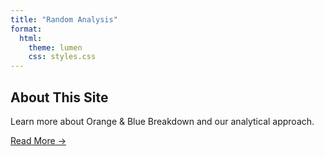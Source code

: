 ```yaml
---
title: "Random Analysis"
format:
  html:
    theme: lumen
    css: styles.css
---
```


```{=html}
<div class="grid-container">
  <div class="card">
    <div class="card-header"></div>
    <div class="card-body">
      <h2 class="card-title">About This Site</h2>
      <div class="card-content">
        <p>Learn more about Orange & Blue Breakdown and our analytical approach.</p>
        <a href="reports/intro.html" class="btn">Read More →</a>
      </div>
    </div>
  </div>
</div>
```